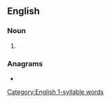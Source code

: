 ==English==

===Noun===
{{head|en|noun form}}

# {{plural of|en|dearth}}

===Anagrams===
* {{anagrams|en|a=adehrst|Deharts|hard-set|hardest|hatreds|heardst|hetdars|sharted|threads|trashed}}

[[Category:English 1-syllable words]]